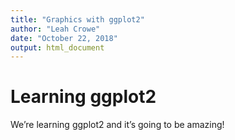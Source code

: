 ```yaml
---
title: "Graphics with ggplot2"
author: "Leah Crowe"
date: "October 22, 2018"
output: html_document
---
```


# Learning ggplot2

We're learning ggplot2 and it's going to be amazing!